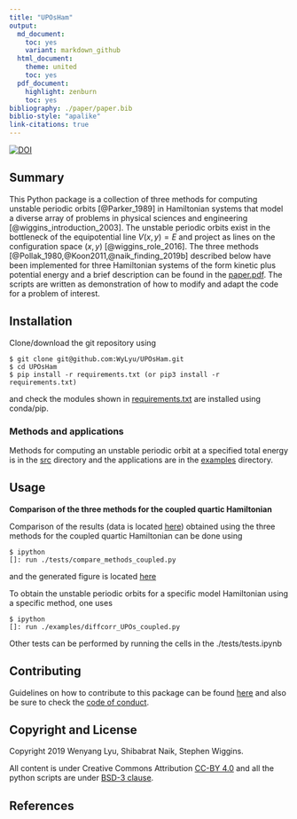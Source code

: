 ```yaml
---
title: "UPOsHam"
output:
  md_document:
    toc: yes
    variant: markdown_github
  html_document:
    theme: united
    toc: yes
  pdf_document:
    highlight: zenburn
    toc: yes
bibliography: ./paper/paper.bib
biblio-style: "apalike"
link-citations: true
---
```


[![DOI](https://zenodo.org/badge/DOI/10.5281/zenodo.3373396.svg)](https://doi.org/10.5281/zenodo.3373396)

## Summary

This Python package is a collection of three methods for computing unstable periodic orbits [@Parker_1989] in Hamiltonian systems that model a diverse array of problems in physical sciences and engineering [@wiggins_introduction_2003]. The unstable periodic orbits exist in the bottleneck of the equipotential line $V(x,y) = E$ and project as lines on the configuration space $(x,y)$ [@wiggins_role_2016]. The three methods [@Pollak_1980,@Koon2011,@naik_finding_2019b] described below have been implemented for three Hamiltonian systems of the form kinetic plus potential energy and a brief description can be found in the [paper.pdf](https://github.com/WyLyu/UPOsHam/tree/master/paper/paper.pdf). The scripts are written as demonstration of how to modify and adapt the code for a problem of interest. 

## Installation

Clone/download the git repository using
```git
$ git clone git@github.com:WyLyu/UPOsHam.git
$ cd UPOsHam
$ pip install -r requirements.txt (or pip3 install -r requirements.txt)
```
and check the modules shown in [requirements.txt](https://github.com/WyLyu/UPOsHam/tree/master/requirements.txt) are installed using conda/pip. 

### Methods and applications

Methods for computing an unstable periodic orbit at a specified total energy is in the [src](src/) directory and the applications are in the [examples](examples/) directory.


## Usage

__Comparison of the three methods for the coupled quartic Hamiltonian__

Comparison of the results (data is located [here](https://github.com/WyLyu/UPOsHam/tree/master/data)) obtained using the three methods for the coupled quartic Hamiltonian can be done using

```
$ ipython
[]: run ./tests/compare_methods_coupled.py
```
and the generated figure is located [here](tests/comparison_coupled.pdf)

To obtain the unstable periodic orbits for a specific model Hamiltonian using a specific method, one uses

```
$ ipython
[]: run ./examples/diffcorr_UPOs_coupled.py
```

Other tests can be performed by running the cells in the ./tests/tests.ipynb

## Contributing

Guidelines on how to contribute to this package can be found  [here](https://github.com/WyLyu/UPOsHam/blob/master/docs/contributing.md) and also be sure to check the [code of conduct](https://github.com/WyLyu/UPOsHam/blob/master/CODE_OF_CONDUCT.md).


## Copyright and License
Copyright 2019 Wenyang Lyu, Shibabrat Naik, Stephen Wiggins. 

All content is under Creative Commons Attribution [CC-BY 4.0](https://creativecommons.org/licenses/by/4.0/legalcode.txt) and all the python scripts are under [BSD-3 clause](https://github.com/WyLyu/UPOsHam/blob/master/LICENSE).

## References






